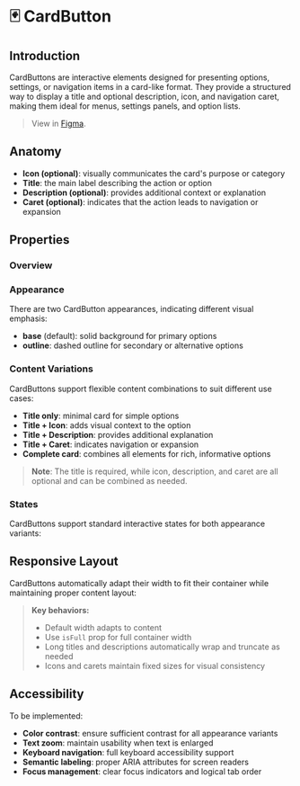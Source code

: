 
<Meta title="Components/CardButton/Docs" of={CardButtonStories} />

# 🃏 CardButton

## Introduction

CardButtons are interactive elements designed for presenting options, settings, or navigation items in a card-like format. They provide a structured way to display a title and optional description, icon, and navigation caret, making them ideal for menus, settings panels, and option lists.

> View in [Figma](https://www.figma.com/design/JxaLVMTWirCpU0rsbZ30k7/2.-Components-Library?node-id=89-525&m=dev).

## Anatomy

<Canvas of={CardButtonStories.FullFeatures} />

- **Icon (optional)**: visually communicates the card's purpose or category
- **Title**: the main label describing the action or option
- **Description (optional)**: provides additional context or explanation
- **Caret (optional)**: indicates that the action leads to navigation or expansion

## Properties

### Overview

<Canvas of={CardButtonStories.Base} />
<Controls of={CardButtonStories.Base} />

### Appearance

There are two CardButton appearances, indicating different visual emphasis:

- **base** (default): solid background for primary options
- **outline**: dashed outline for secondary or alternative options

<Canvas of={CardButtonStories.AppearanceShowcase} />

### Content Variations

CardButtons support flexible content combinations to suit different use cases:

- **Title only**: minimal card for simple options
- **Title + Icon**: adds visual context to the option
- **Title + Description**: provides additional explanation
- **Title + Caret**: indicates navigation or expansion
- **Complete card**: combines all elements for rich, informative options

<Canvas of={CardButtonStories.ContentVariations} />

> **Note**: The title is required, while icon, description, and caret are all optional and can be combined as needed.

### States

CardButtons support standard interactive states for both appearance variants:

<Canvas of={CardButtonStories.StatesShowcase} />

## Responsive Layout

CardButtons automatically adapt their width to fit their container while maintaining proper content layout:

<Canvas of={CardButtonStories.ResponsiveLayout} />

> **Key behaviors:**
>
> - Default width adapts to content
> - Use `isFull` prop for full container width
> - Long titles and descriptions automatically wrap and truncate as needed
> - Icons and carets maintain fixed sizes for visual consistency

## Accessibility

To be implemented:

- **Color contrast**: ensure sufficient contrast for all appearance variants
- **Text zoom**: maintain usability when text is enlarged
- **Keyboard navigation**: full keyboard accessibility support
- **Semantic labeling**: proper ARIA attributes for screen readers
- **Focus management**: clear focus indicators and logical tab order
